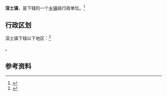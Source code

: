 {{中国乡级行政区|35/06/23/112/000||景观照片描述=深土镇山尾村西丹小区
|景观照片文件名 =Xidan - P1260002.JPG}}

'''深土镇'''，是{{PRC admin/fullname|35/06/23/112/000|3}}下辖的一个[[乡镇|乡镇]]级行政单位。<ref>{{PRC admin/ref sgc|{{PRC admin/parent|35/06/23/112/000}}}}</ref>

== 行政区划 ==

深土镇下辖以下地区：<ref>{{PRC admin/ref sgc|35/06/23/112/000}}</ref>

{{PRC admin/children|35/06/23/112/000}}。

== 参考资料 ==
{{commonscat|Shentu}}
{{reflist}}

{{行政区划小作品}}
{{PRC admin/navcat|35/06/23/112/000}}
